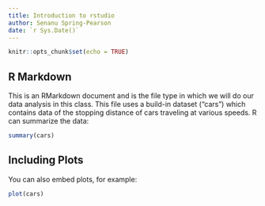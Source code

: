 ```yaml
---
title: Introduction to rstudio
author: Senanu Spring-Pearson
date: `r Sys.Date()`
---
```


```r
knitr::opts_chunk$set(echo = TRUE)
```

## R Markdown

This is an RMarkdown document and is the file type in which we will do our data analysis in this class. This file uses a build-in dataset ("cars") which contains data of the stopping distance of cars traveling at various speeds. R can summarize the data:

```r
summary(cars)
```

## Including Plots

You can also embed plots, for example:

```r
plot(cars)
```
